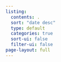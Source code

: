 ```yaml
---
listing:
  contents: .
  sort: "date desc"
  type: default
  categories: true
  sort-ui: false
  filter-ui: false
page-layout: full
---
```

